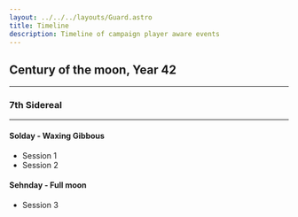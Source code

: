 ```yaml
---
layout: ../../../layouts/Guard.astro
title: Timeline
description: Timeline of campaign player aware events
---
```


## Century of the moon, Year 42
---

### 7th Sidereal
---

#### Solday - Waxing Gibbous

- Session 1
- Session 2

#### Sehnday - Full moon

- Session 3
